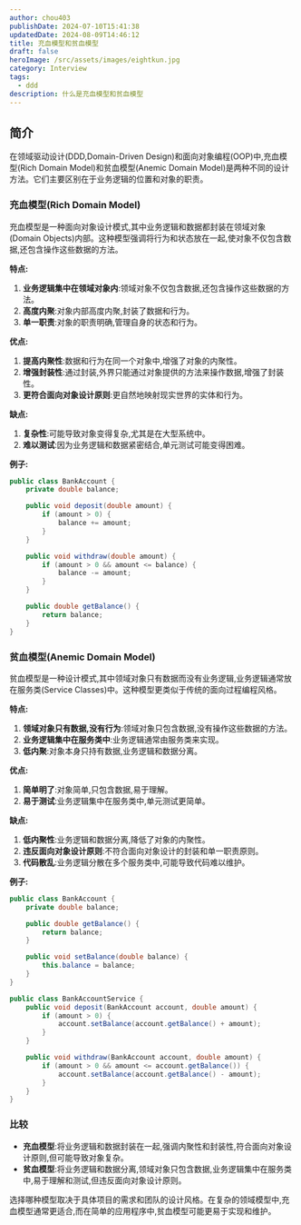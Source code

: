 ```yaml
---
author: chou403
publishDate: 2024-07-10T15:41:38
updatedDate: 2024-08-09T14:46:12
title: 充血模型和贫血模型
draft: false
heroImage: /src/assets/images/eightkun.jpg
category: Interview
tags:
  - ddd
description: 什么是充血模型和贫血模型
---
```


## 简介

在领域驱动设计(DDD,Domain-Driven Design)和面向对象编程(OOP)中,充血模型(Rich Domain Model)和贫血模型(Anemic Domain Model)是两种不同的设计方法。它们主要区别在于业务逻辑的位置和对象的职责。

### 充血模型(Rich Domain Model)

充血模型是一种面向对象设计模式,其中业务逻辑和数据都封装在领域对象(Domain Objects)内部。这种模型强调将行为和状态放在一起,使对象不仅包含数据,还包含操作这些数据的方法。

**特点:**

1. **业务逻辑集中在领域对象内**:领域对象不仅包含数据,还包含操作这些数据的方法。
2. **高度内聚**:对象内部高度内聚,封装了数据和行为。
3. **单一职责**:对象的职责明确,管理自身的状态和行为。

**优点:**

1. **提高内聚性**:数据和行为在同一个对象中,增强了对象的内聚性。
2. **增强封装性**:通过封装,外界只能通过对象提供的方法来操作数据,增强了封装性。
3. **更符合面向对象设计原则**:更自然地映射现实世界的实体和行为。

**缺点:**

1. **复杂性**:可能导致对象变得复杂,尤其是在大型系统中。
2. **难以测试**:因为业务逻辑和数据紧密结合,单元测试可能变得困难。

**例子:**

```java
public class BankAccount {
    private double balance;

    public void deposit(double amount) {
        if (amount > 0) {
            balance += amount;
        }
    }

    public void withdraw(double amount) {
        if (amount > 0 && amount <= balance) {
            balance -= amount;
        }
    }

    public double getBalance() {
        return balance;
    }
}
```

### 贫血模型(Anemic Domain Model)

贫血模型是一种设计模式,其中领域对象只有数据而没有业务逻辑,业务逻辑通常放在服务类(Service Classes)中。这种模型更类似于传统的面向过程编程风格。

**特点:**

1. **领域对象只有数据,没有行为**:领域对象只包含数据,没有操作这些数据的方法。
2. **业务逻辑集中在服务类中**:业务逻辑通常由服务类来实现。
3. **低内聚**:对象本身只持有数据,业务逻辑和数据分离。

**优点:**

1. **简单明了**:对象简单,只包含数据,易于理解。
2. **易于测试**:业务逻辑集中在服务类中,单元测试更简单。

**缺点:**

1. **低内聚性**:业务逻辑和数据分离,降低了对象的内聚性。
2. **违反面向对象设计原则**:不符合面向对象设计的封装和单一职责原则。
3. **代码散乱**:业务逻辑分散在多个服务类中,可能导致代码难以维护。

**例子:**

```java
public class BankAccount {
    private double balance;

    public double getBalance() {
        return balance;
    }

    public void setBalance(double balance) {
        this.balance = balance;
    }
}

public class BankAccountService {
    public void deposit(BankAccount account, double amount) {
        if (amount > 0) {
            account.setBalance(account.getBalance() + amount);
        }
    }

    public void withdraw(BankAccount account, double amount) {
        if (amount > 0 && amount <= account.getBalance()) {
            account.setBalance(account.getBalance() - amount);
        }
    }
}
```

### 比较

- **充血模型**:将业务逻辑和数据封装在一起,强调内聚性和封装性,符合面向对象设计原则,但可能导致对象复杂。
- **贫血模型**:将业务逻辑和数据分离,领域对象只包含数据,业务逻辑集中在服务类中,易于理解和测试,但违反面向对象设计原则。

选择哪种模型取决于具体项目的需求和团队的设计风格。在复杂的领域模型中,充血模型通常更适合,而在简单的应用程序中,贫血模型可能更易于实现和维护。
